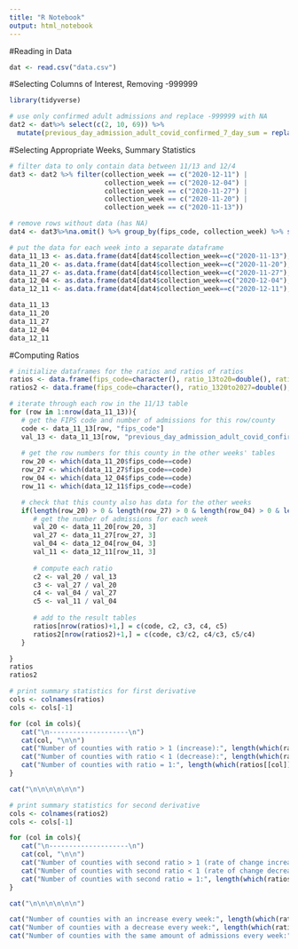 ```yaml
---
title: "R Notebook"
output: html_notebook
---
```


#Reading in Data
```R
dat <- read.csv("data.csv")
```

#Selecting Columns of Interest, Removing -999999
```R
library(tidyverse)

# use only confirmed adult admissions and replace -999999 with NA
dat2 <- dat%>% select(c(2, 10, 69)) %>% 
  mutate(previous_day_admission_adult_covid_confirmed_7_day_sum = replace(previous_day_admission_adult_covid_confirmed_7_day_sum, previous_day_admission_adult_covid_confirmed_7_day_sum == -999999, NA))  
```

#Selecting Appropriate Weeks, Summary Statistics
```R
# filter data to only contain data between 11/13 and 12/4
dat3 <- dat2 %>% filter(collection_week == c("2020-12-11") |
                        collection_week == c("2020-12-04") |
                        collection_week == c("2020-11-27") |
                        collection_week == c("2020-11-20") |
                        collection_week == c("2020-11-13")) 

# remove rows without data (has NA)
dat4 <- dat3%>%na.omit() %>% group_by(fips_code, collection_week) %>% summarize_if(is.numeric, sum)

# put the data for each week into a separate dataframe
data_11_13 <- as.data.frame(dat4[dat4$collection_week==c("2020-11-13"),])
data_11_20 <- as.data.frame(dat4[dat4$collection_week==c("2020-11-20"),])
data_11_27 <- as.data.frame(dat4[dat4$collection_week==c("2020-11-27"),])
data_12_04 <- as.data.frame(dat4[dat4$collection_week==c("2020-12-04"),])
data_12_11 <- as.data.frame(dat4[dat4$collection_week==c("2020-12-11"),])

data_11_13
data_11_20
data_11_27
data_12_04
data_12_11

```

#Computing Ratios
```R
# initialize dataframes for the ratios and ratios of ratios
ratios <- data.frame(fips_code=character(), ratio_13to20=double(), ratio_20to27=double(), ratio_27to04=double(), ratio_04to11=double())
ratios2 <- data.frame(fips_code=character(), ratio_1320to2027=double(), ratio_2027to2704=double(), ratio_2704to0411=double())

# iterate through each row in the 11/13 table
for (row in 1:nrow(data_11_13)){
   # get the FIPS code and number of admissions for this row/county
   code <- data_11_13[row, "fips_code"]
   val_13 <- data_11_13[row, "previous_day_admission_adult_covid_confirmed_7_day_sum"]
     
   # get the row numbers for this county in the other weeks' tables
   row_20 <- which(data_11_20$fips_code==code)
   row_27 <- which(data_11_27$fips_code==code)
   row_04 <- which(data_12_04$fips_code==code)
   row_11 <- which(data_12_11$fips_code==code)

   # check that this county also has data for the other weeks
   if(length(row_20) > 0 & length(row_27) > 0 & length(row_04) > 0 & length(row_11) > 0){
      # get the number of admissions for each week
      val_20 <- data_11_20[row_20, 3]
      val_27 <- data_11_27[row_27, 3]
      val_04 <- data_12_04[row_04, 3]
      val_11 <- data_12_11[row_11, 3]
      
      # compute each ratio
      c2 <- val_20 / val_13
      c3 <- val_27 / val_20
      c4 <- val_04 / val_27
      c5 <- val_11 / val_04
      
      # add to the result tables
      ratios[nrow(ratios)+1,] = c(code, c2, c3, c4, c5)
      ratios2[nrow(ratios2)+1,] = c(code, c3/c2, c4/c3, c5/c4)
   }

}
ratios
ratios2

```


```R
# print summary statistics for first derivative
cols <- colnames(ratios)
cols <- cols[-1]

for (col in cols){
   cat("\n--------------------\n")
   cat(col, "\n\n")
   cat("Number of counties with ratio > 1 (increase):", length(which(ratios[[col]] > 1)), "\n")
   cat("Number of counties with ratio < 1 (decrease):", length(which(ratios[[col]] < 1)), "\n")
   cat("Number of counties with ratio = 1:", length(which(ratios[[col]] == 1)) + length(which(is.na(ratios[[col]]))), "\n")   
}

cat("\n\n\n\n\n\n")

# print summary statistics for second derivative
cols <- colnames(ratios2)
cols <- cols[-1]

for (col in cols){
   cat("\n--------------------\n")
   cat(col, "\n\n")
   cat("Number of counties with second ratio > 1 (rate of change increased):", length(which(ratios2[[col]] > 1)), "\n")
   cat("Number of counties with second ratio < 1 (rate of change decreased):", length(which(ratios2[[col]] < 1)), "\n")
   cat("Number of counties with second ratio = 1:", length(which(ratios2[[col]] == 1)) + length(which(is.na(ratios2[[col]]))), "\n")   
}

cat("\n\n\n\n\n\n")

cat("Number of counties with an increase every week:", length(which(ratios[["ratio_13to20"]] > 1 & ratios[["ratio_20to27"]] > 1 & ratios[["ratio_27to04"]] > 1 & ratios[["ratio_04to11"]] > 1)), "\n")
cat("Number of counties with a decrease every week:", length(which(ratios[["ratio_13to20"]] < 1 & ratios[["ratio_20to27"]] < 1 & ratios[["ratio_27to04"]] < 1 & ratios[["ratio_04to11"]] < 1)), "\n")
cat("Number of counties with the same amount of admissions every week:", length(which(ratios[["ratio_13to20"]] == 1 & ratios[["ratio_20to27"]] == 1 & ratios[["ratio_27to04"]] == 1 & ratios[["ratio_04to11"]] == 1)), "\n")

```
